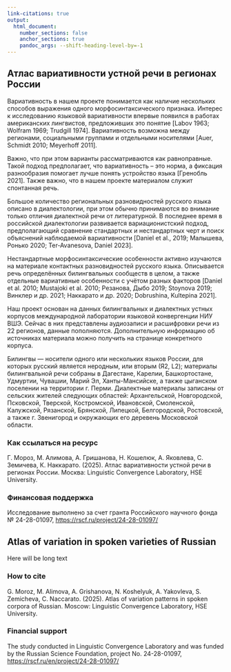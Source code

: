 ```yaml
---
link-citations: true
output:
  html_document:
    number_sections: false
    anchor_sections: true
    pandoc_args: --shift-heading-level-by=-1
---
```


::: {.content-visible when-profile="russian"} 
## Атлас вариативности устной речи в регионах России

Вариативность в нашем проекте понимается как наличие нескольких способов выражения одного морфосинтаксического признака. Интерес к исследованию языковой вариативности впервые появился в работах американских лингвистов, предложивших это понятие [Labov 1963; Wolfram 1969; Trudgill 1974]. Вариативность возможна между регионами, социальными группами и отдельными носителями [Auer, Schmidt 2010; Meyerhoff 2011].

Важно, что при этом варианты рассматриваются как равноправные. Такой подход предполагает, что вариативность – это норма, а фиксация разнообразия помогает лучше понять устройство языка [Гренобль 2021]. Также важно, что в нашем проекте материалом служит спонтанная речь.

Большое количество региональных разновидностей русского языка описано в диалектологии, при этом обычно принимаются во внимание только отличия диалектной речи от литературной. В последнее время в российской диалектологии  развивается вариационистский подход, предполагающий сравнение стандартных и нестандартных черт и поиск объяснений наблюдаемой вариативности [Daniel et al., 2019; Малышева, Ронько 2020; Ter-Avanesova, Daniel 2023].

Нестандартные морфосинтаксические особенности активно изучаются на материале контактных разновидностей русского языка. Описывается речь определённых билингвальных сообществ в целом, а также отдельные вариативные особенности с учётом разных факторов [Daniel et al. 2010; Mustajoki et al. 2010; Резанова, Дыбо 2019; Stoynova 2019; Винклер и др. 2021; Наккарато и др. 2020; Dobrushina, Kultepina 2021].

Наш проект основан на данных билингвальных и диалектных устных корпусов международной лаборатории языковой конвергенции НИУ ВШЭ. Сейчас в них представлены аудиозаписи и расшифровки речи из 22 регионов, данные пополняются.  Дополнительную информацию об источниках материала можно получить на странице конкретного корпуса.

Билингвы --- носители одного или нескольких языков России, для которых русский является неродным, или вторым (Я2, L2); материалы билингвальной речи собраны в Дагестане, Карелии, Башкортостане, Удмуртии, Чувашии, Марий Эл, Ханты-Мансийске, а также цыганском поселении на территории г. Перми. Диалектные материалы записаны от сельских жителей следующих областей: Архангельской, Новгородской, Псковской, Тверской, Костромской, Ивановской, Смоленской, Калужской, Рязанской, Брянской, Липецкой, Белгородской, Ростовской, а также г. Звенигород и окружающих его деревень Московской области. 

### Как ссылаться на ресурс

Г. Мороз, М. Алимова, А. Гришанова, Н. Кошелюк, А. Яковлева, С. Земичева, К. Наккарато. (2025). Атлас вариативности устной речи в регионах России. Москва: Linguistic Convergence Laboratory, HSE University.


### Финансовая поддержка

Исследование выполнено за счет гранта Российского научного фонда № 24-28-01097, <https://rscf.ru/project/24-28-01097/> 

:::

::: {.content-visible when-profile="english"} 
## Atlas of variation in spoken varieties of Russian

Here will be long text

### How to cite

G. Moroz, M. Alimova, A. Grishanova, N. Koshelyuk, A. Yakovleva, S. Zemicheva, C. Naccarato. (2025). Atlas of variation patterns in spoken corpora of Russian. Moscow: Linguistic Convergence Laboratory, HSE University.
  
### Financial support

The study conducted in Linguistic Convergence Laboratory and was funded by the Russian Science Foundation, project No. 24-28-01097, <https://rscf.ru/en/project/24-28-01097/>
:::